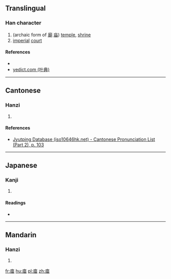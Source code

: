{{also|廟|庙}}
==Translingual==

===Han character===
{{Han char|rn=53|rad=广|as=08|sn=11|four=|canj=ITW|ids=⿸广苗}}

# (archaic form of [[廟]] [[庙]]) [[temple]], [[shrine]]
# [[imperial]] [[court]]

====References====
* {{Han ref|kx=0348.160|dkj=09400|dj=0659.070|hdz=20892.060|uh=5EBF|ud=24255}}
*[http://yedict.com/htm/5E/5EBF.htm yedict.com (叶典)]

----

==Cantonese==

===Hanzi===
{{yue-hanzi|jyut=[[miu6]], [[miu2]]|y=miu6, miu2}}

# {{defn|lang=yue|sort=广08}}

====References====
* [http://www.iso10646hk.net/jp/document/download.jsp Jyutping Database (iso10646hk.net) - Cantonese Pronunciation List (Part 2), p. 103]

----

==Japanese==

===Kanji===
{{ja-kanji|grade=|rs=广08}}

# {{defn|lang=ja|sort=广08}}

====Readings====
* {{ja-readings|goon=[[みょう]] (myō)|kanon=[[びょう]] (byō)|kun=[[みたまや]] (mitamaya)}}

----

==Mandarin==

===Hanzi===
{{cmn-hanzi|pin=[[miào]] ([[miao4]])|wg=miao<sup>4</sup>}}

# {{defn|lang=cmn|sort=广08}}

[[fr:庿]]
[[hu:庿]]
[[pl:庿]]
[[zh:庿]]